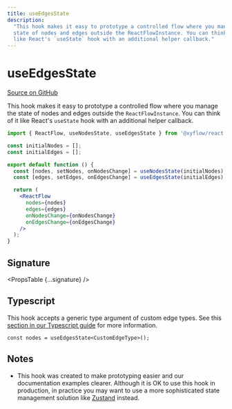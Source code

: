 ```yaml
---
title: useEdgesState
description:
  "This hook makes it easy to prototype a controlled flow where you manage the
  state of nodes and edges outside the ReactFlowInstance. You can think of it
  like React's `useState` hook with an additional helper callback."
---
```



# useEdgesState

[Source on GitHub](https://github.com/xyflow/xyflow/blob/v11/packages/core/src/hooks/useNodesEdgesState.ts/#L36)

This hook makes it easy to prototype a controlled flow where you manage the
state of nodes and edges outside the `ReactFlowInstance`. You can think of it
like React's `useState` hook with an additional helper callback.

```jsx
import { ReactFlow, useNodesState, useEdgesState } from '@xyflow/react';

const initialNodes = [];
const initialEdges = [];

export default function () {
  const [nodes, setNodes, onNodesChange] = useNodesState(initialNodes);
  const [edges, setEdges, onEdgesChange] = useEdgesState(initialEdges);

  return (
    <ReactFlow
      nodes={nodes}
      edges={edges}
      onNodesChange={onNodesChange}
      onEdgesChange={onEdgesChange}
    />
  );
}
```

## Signature

<PropsTable {...signature} />

## Typescript

This hook accepts a generic type argument of custom edge types. See this
[section in our Typescript guide](/learn/advanced-use/typescript#nodetype-edgetype-unions) for more information.

```tsx
const nodes = useEdgesState<CustomEdgeType>();
```

## Notes

- This hook was created to make prototyping easier and our documentation
  examples clearer. Although it is OK to use this hook in production, in
  practice you may want to use a more sophisticated state management solution
  like [Zustand](https://reactflow.dev/docs/guides/state-management/) instead.
